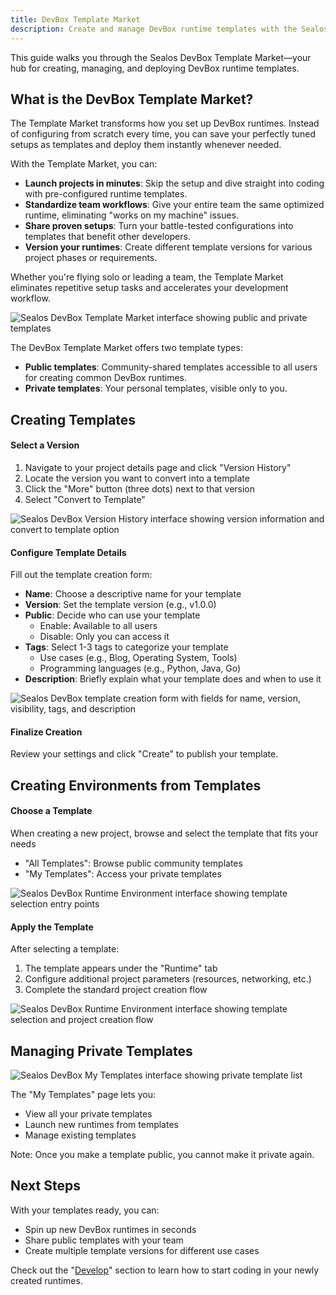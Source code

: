```yaml
---
title: DevBox Template Market
description: Create and manage DevBox runtime templates with the Sealos DevBox Template Market
---
```


This guide walks you through the Sealos DevBox Template Market—your hub for creating, managing, and deploying DevBox runtime templates.

## What is the DevBox Template Market?

The Template Market transforms how you set up DevBox runtimes. Instead of configuring from scratch every time, you can save your perfectly tuned setups as templates and deploy them instantly whenever needed.

With the Template Market, you can:

- **Launch projects in minutes**: Skip the setup and dive straight into coding with pre-configured runtime templates.
- **Standardize team workflows**: Give your entire team the same optimized runtime, eliminating "works on my machine" issues.
- **Share proven setups**: Turn your battle-tested configurations into templates that benefit other developers.
- **Version your runtimes**: Create different template versions for various project phases or requirements.

Whether you're flying solo or leading a team, the Template Market eliminates repetitive setup tasks and accelerates your development workflow.

![Sealos DevBox Template Market interface showing public and private templates](./images/devbox-template-market.png)

The DevBox Template Market offers two template types:

- **Public templates**: Community-shared templates accessible to all users for creating common DevBox runtimes.
- **Private templates**: Your personal templates, visible only to you.

## Creating Templates

<div className='fd-steps [&_h4]:fd-step'>

<h4>Select a Version</h4>

1. Navigate to your project details page and click "Version History"
2. Locate the version you want to convert into a template
3. Click the "More" button (three dots) next to that version
4. Select "Convert to Template"

![Sealos DevBox Version History interface showing version information and convert to template option](./images/devbox-template-market-convert-to-template.png)

<h4>Configure Template Details</h4>

Fill out the template creation form:

- **Name**: Choose a descriptive name for your template
- **Version**: Set the template version (e.g., v1.0.0)
- **Public**: Decide who can use your template
  - Enable: Available to all users
  - Disable: Only you can access it
- **Tags**: Select 1-3 tags to categorize your template
  - Use cases (e.g., Blog, Operating System, Tools)
  - Programming languages (e.g., Python, Java, Go)
- **Description**: Briefly explain what your template does and when to use it

![Sealos DevBox template creation form with fields for name, version, visibility, tags, and description](./images/devbox-template-market-create-form.png)

<h4>Finalize Creation</h4>

Review your settings and click "Create" to publish your template.

</div>

## Creating Environments from Templates

<div className='fd-steps [&_h4]:fd-step'>

<h4>Choose a Template</h4>

When creating a new project, browse and select the template that fits your needs
   - "All Templates": Browse public community templates
   - "My Templates": Access your private templates

![Sealos DevBox Runtime Environment interface showing template selection entry points](./images/devbox-template-market-select-template.png)

<h4>Apply the Template</h4>

After selecting a template:

1. The template appears under the "Runtime" tab
2. Configure additional project parameters (resources, networking, etc.)
3. Complete the standard project creation flow

![Sealos DevBox Runtime Environment interface showing template selection and project creation flow](./images/devbox-template-market-apply-template.png)

</div>

## Managing Private Templates

![Sealos DevBox My Templates interface showing private template list](./images/devbox-template-market-manage-private-template.png)

The "My Templates" page lets you:
- View all your private templates
- Launch new runtimes from templates
- Manage existing templates

Note: Once you make a template public, you cannot make it private again.

## Next Steps

With your templates ready, you can:
- Spin up new DevBox runtimes in seconds
- Share public templates with your team
- Create multiple template versions for different use cases

Check out the "[Develop](./develop)" section to learn how to start coding in your newly created runtimes.